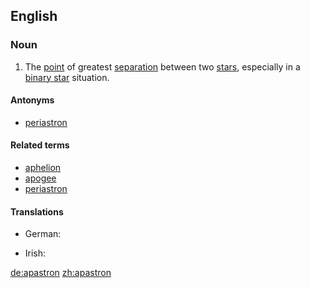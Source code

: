 ==English==

===Noun===
{{en-noun}}

# {{astronomy}} The [[point]] of greatest [[separation]] between two [[star]]s, especially in a [[binary star]] situation.

====Antonyms====
* [[periastron]]

====Related terms====
* [[aphelion]]
* [[apogee]]
* [[periastron]]

====Translations====
{{trans-top|point of greatest separation between two stars}}
* German: {{t+|de|Apastron}}
{{trans-mid}}
* Irish: {{t|ga|apastrón|m|xs=Irish}}
{{trans-bottom}}

[[de:apastron]]
[[zh:apastron]]